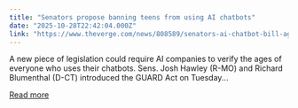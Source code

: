 ```yaml
---
title: "Senators propose banning teens from using AI chatbots"
date: "2025-10-28T22:42:04.000Z"
link: "https://www.theverge.com/news/808589/senators-ai-chatbot-bill-age-verification-teen-ban"
---
```


A new piece of legislation could require AI companies to verify the ages of everyone who uses their chatbots. Sens. Josh Hawley (R-MO) and Richard Blumenthal (D-CT) introduced the GUARD Act on Tuesday...

[Read more](https://www.theverge.com/news/808589/senators-ai-chatbot-bill-age-verification-teen-ban)
